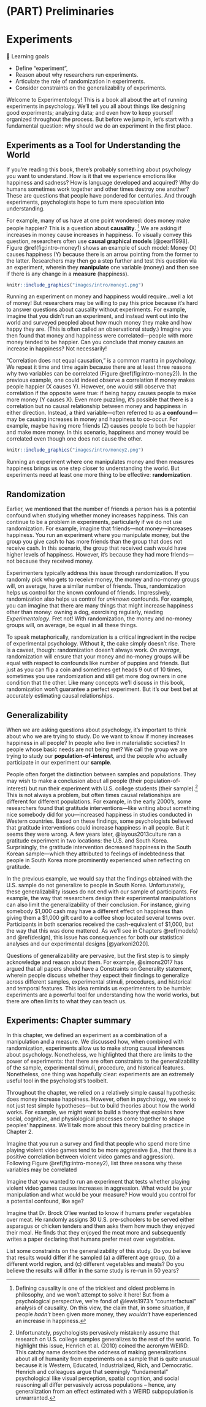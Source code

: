 # (PART) Preliminaries {-}

# Experiments {#experiments}

::: {.learning-goals}
🍎 Learning goals

* Define “experiment”, 
* Reason about why researchers run experiments.
* Articulate the role of randomization in experiments.
* Consider constraints on the generalizability of experiments.
:::

Welcome to Experimentology! This is a book all about the art of running experiments in psychology. We’ll tell you all about things like designing good experiments; analyzing data; and even how to keep yourself organized throughout the process. But before we jump in, let’s start with a fundamental question: why should we do an experiment in the first place.

## Experiments as a Tool for Understanding the World

If you’re reading this book, there’s probably something about psychology you want to understand. How is it that we experience emotions like happiness and sadness? How is language developed and acquired? Why do humans sometimes work together and other times destroy one another? These are questions that people have pondered for centuries. And through experiments, psychologists hope to turn mere speculation into understanding.

For example, many of us have at one point wondered: does money make people happier? This is a question about **causality**. ^[Defining causality is one of the trickiest and oldest problems in philosophy, and we won't attempt to solve it here! But from a psychological perspective, we're fond of @lewis1973's "counterfactual" analysis of causality. On this view, the claim that, in some situation, if people *hadn't* been given more money, they  *wouldn't* have experienced an increase in happiness.] We are asking if increases in money cause increases in happiness. To visually convey this question, researchers often use **causal graphical models** [@pearl1998]. Figure \@ref(fig:intro-money1) shows an example of such model: Money (X) causes happiness (Y) because there is an arrow pointing from the former to the latter. Researchers may then go a step further and test this question via an experiment, wherein they **manipulate** one variable (money) and then see if there is any change in a **measure** (happiness).

```r
knitr::include_graphics("images/intro/money1.png")
```

Running an experiment on money and happiness would require…well a lot of money! But researchers may be willing to pay this price because it’s hard to answer questions about causality without experiments. For example, imagine that you didn’t run an experiment, and instead went out into the world and surveyed peopled about how much money they make and how happy they are. (This is often called an observational study.) Imagine you then found that money and happiness were correlated—people with more money tended to be happier. Can you conclude that money causes an increase in happiness? Not necessarily!

“Correlation does not equal causation,” is a common mantra in psychology. We repeat it time and time again because there are at least three reasons why two variables can be correlated (Figure \@ref(fig:intro-money2)). In the previous example, one could indeed observe a correlation if money makes people happier (X causes Y). However, one would still observe that correlation if the opposite were true: if being happy causes people to make more money (Y causes X). Even more puzzling, it’s possible that there is a correlation but no causal relationship between money and happiness in either direction. Instead, a third variable—often referred to as a **confound**—may be causing increases in money and happiness to co-occur. For example, maybe having more friends (Z) causes people to both be happier and make more money. In this scenario, happiness and money would be correlated even though one does not cause the other.

```r
knitr::include_graphics("images/intro/money2.png")
```

Running an experiment where one manipulates money and then measures happiness brings us one step closer to understanding the world. But experiments need at least one more thing to be effective: **randomization**.

## Randomization

Earlier, we mentioned that the number of friends a person has is a potential confound when studying whether money increases happiness. This can continue to be a problem in experiments, particularly if we do not use randomization. For example, imagine that friends—not money—increases happiness. You run an experiment where you manipulate money, but the group you give cash to has more friends than the group that does not receive cash. In this scenario, the group that received cash would have higher levels of happiness. However, it's because they had more friends—not because they received money.

Experimenters typically address this issue through randomization. If you randomly pick who gets to receive money, the money and no-money groups will, on average, have a similar number of friends. Thus, randomization helps us control for the known confound of friends. Impressively, randomization also helps us control for *unknown* confounds. For example, you can imagine that there are many things that might increase happiness other than money: owning a dog, exercising regularly, reading *Experimentology*. Fret not! With randomization, the money and no-money groups will, on average, be equal in all these things.

To speak metaphorically, randomization is a critical ingredient in the recipe of experimental psychology. Without it, the cake simply doesn’t rise. There is a caveat, though: randomization doesn’t always work. *On average*, randomization will ensure that your money and no-money groups will be equal with respect to confounds like number of puppies and friends. But just as you can flip a coin and sometimes get heads 9 out of 10 times, sometimes you use randomization and still get more dog owners in one condition that the other. Like many concepts we’ll discuss in this book, randomization won’t guarantee a perfect experiment. But it’s our best bet at accurately estimating causal relationships.

## Generalizability 

When we are asking questions about psychology, it’s important to think about who we are trying to study. Do we want to know if money increases happiness in all people? In people who live in materialistic societies? In people whose basic needs are not being met? We call the group we are trying to study our **population-of-interest**, and the people who actually participate in our experiment our **sample**.

People often forget the distinction between samples and populations. They may wish to make a conclusion about all people (their population-of-interest) but run their experiment with U.S. college students (their sample).^[Unfortunately, psychologists pervasively mistakenly assume that research on U.S. college samples generalizes to the rest of the world. To highlight this issue, Henrich et al. (2010) coined the acronym WEIRD. This catchy name describes the oddness of making generalizations about all of humanity from experiments on a sample that is quite unusual because it is Western, Educated, Industrialized, Rich, and Democratic. Henrich and colleagues argue that seemingly “fundamental” psychological like visual perception, spatial cognition, and social reasoning all differ pervasively across populations – hence, any generalization from an effect estimated with a WEIRD subpopulation is unwarranted.] This is not always a problem, but often times causal relationships are different for different populations. For example, in the early 2000’s, some researchers found that gratitude interventions—like writing about something nice somebody did for you—increased happiness in studies conducted in Western countries. Based on these findings, some psychologists believed that gratitude interventions could increase happiness in all people. But it seems they were wrong. A few years later, @layous2013culture ran a gratitude experiment in two locations: the U.S. and South Korea. Surprisingly, the gratitude intervention decreased happiness in the South Korean sample—which they attributed to feelings of indebtedness that people in South Korea more prominently experienced when reflecting on gratitude.

In the previous example, we would say that the findings obtained with the U.S. sample do not generalize to people in South Korea. Unfortunately, these generalizability issues do not end with our sample of participants. For example, the way that researchers design their experimental manipulations can also limit the generalizability of their conclusion. For instance, giving somebody \$1,000 cash may have a different effect on happiness than giving them a \$1,000 gift card to a coffee shop located several towns over. Participants in both scenarios received the cash-equivalent of \$1,000, but the way that this was done mattered. As we'll see in Chapters @ref(models) and @ref(design), this issue has consequences for both our statistical analyses and our experimental designs [@yarkoni2020].

Questions of generalizability are pervasive, but the first step is to simply acknowledge and reason about them. For example, @simons2017 has argued that all papers should have a Constraints on Generality statement, wherein people discuss whether they expect their findings to generalize across different samples, experimental stimuli, procedures, and historical and temporal features. This idea reminds us experimenters to be humble: experiments are a powerful tool for understanding how the world works, but there are often limits to what they can teach us. 


## Experiments: Chapter summary

In this chapter, we defined an experiment as a combination of a manipulation and a measure. We discussed how, when combined with randomization, experiments allow us to make strong causal inferences about psychology. Nonetheless, we highlighted that there are limits to the power of experiments: that there are often constraints to the generalizability of the sample, experimental stimuli, procedure, and historical features. Nonetheless, one thing was hopefully clear: experiments are an extremely useful tool in the psychologist’s toolbelt.

Throughout the chapter, we relied on a relatively simple causal hypothesis: does money increase happiness. However, often in psychology, we seek to not just test simple hypotheses—but to build theories about how the world works. For example, we might want to build a theory that explains how social, cognitive, and physiological processes come together to shape peoples’ happiness. We’ll talk more about this theory building practice in Chapter 2. 

::: {.exercise}
Imagine that you run a survey and find that people who spend more time playing violent video games tend to be more aggressive (i.e., that there is a positive correlation between violent video games and aggression). Following Figure \@ref(fig:intro-money2), list three reasons why these variables may be correlated
::: 

::: {.exercise}
Imagine that you wanted to run an experiment that tests whether playing violent video games causes increases in aggression. What would be your manipulation and what would be your measure? How would you control for a potential confound, like age?
::: 

::: {.exercise}
Imagine that Dr. Brock O’lee wanted to know if humans prefer vegetables over meat. He randomly assigns 30 U.S. pre-schoolers to be served either asparagus or chicken tenders and then asks them how much they enjoyed their meal. He finds that they enjoyed the meat more and subsequently writes a paper declaring that humans prefer meat over vegetables.

List some constraints on the generalizability of this study. Do you believe that results would differ if he sampled (a) a different age group, (b) a different world region, and (c) different vegetables and meats? Do you believe the results will differ in the same study is re-run in 50 years?
::: 
